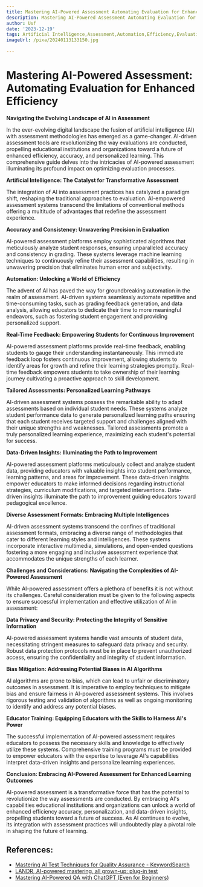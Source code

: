 ```yaml
---
title: Mastering AI-Powered Assessment Automating Evaluation for Enhanced Efficiency
description: Mastering AI-Powered Assessment Automating Evaluation for Enhanced Efficiency
author: Usf
date: '2023-12-19'
tags: Artificial Intelligence,Assessment,Automation,Efficiency,Evaluation
imageUrl: /pixa/20240113133150.jpg

---
```

# Mastering AI-Powered Assessment: Automating  Evaluation for Enhanced  Efficiency

**Navigating the Evolving Landscape of AI in Assessment**

In the ever-evolving digital landscape the fusion of artificial intelligence (AI) with assessment methodologies  has emerged as a game-changer. AI-driven assessment tools are revolutionizing the way evaluations are conducted, propelling educational  institutions and  organizations toward a future of enhanced efficiency, accuracy, and personalized learning. This comprehensive guide delves into the intricacies of AI-powered assessment illuminating its profound impact on optimizing evaluation processes.

**Artificial  Intelligence: The Catalyst for Transformative Assessment**

The integration of AI into assessment practices has catalyzed a paradigm shift, reshaping the traditional approaches  to evaluation. AI-empowered assessment systems transcend the limitations of conventional methods offering a multitude of advantages that redefine the  assessment experience.

**Accuracy and Consistency: Unwavering Precision in Evaluation**

AI-powered assessment platforms employ sophisticated algorithms that meticulously analyze student responses, ensuring unparalleled  accuracy and consistency in grading. These systems leverage machine learning techniques  to continuously refine their assessment capabilities, resulting in unwavering precision  that eliminates human  error and  subjectivity.

**Automation:  Unlocking a World of Efficiency**

The advent of AI  has paved the way for groundbreaking automation in the realm of assessment. AI-driven systems seamlessly  automate repetitive and time-consuming tasks, such as grading feedback generation, and data analysis, allowing educators to dedicate their time to more meaningful endeavors, such as fostering student engagement and providing personalized support.

**Real-Time Feedback: Empowering Students  for Continuous Improvement**

AI-powered assessment platforms provide real-time feedback,  enabling students to gauge their understanding instantaneously. This immediate feedback loop fosters continuous improvement, allowing students to identify areas  for growth and refine their learning strategies promptly. Real-time feedback empowers students to take ownership of their learning journey cultivating a proactive approach to skill  development.

**Tailored Assessments: Personalized Learning Pathways**

AI-driven assessment systems possess the remarkable ability to  adapt assessments based on individual student  needs. These systems analyze student performance data to generate personalized learning paths ensuring that each student receives targeted support and challenges aligned with their unique strengths and  weaknesses. Tailored assessments promote a truly personalized learning  experience, maximizing each student's potential for success.

**Data-Driven  Insights: Illuminating the Path to Improvement**

AI-powered assessment platforms meticulously collect and  analyze student  data, providing educators with valuable insights into student  performance, learning patterns, and areas for improvement.  These data-driven insights empower educators to make informed decisions regarding  instructional strategies, curriculum modifications, and targeted interventions. Data-driven insights illuminate the path to improvement guiding educators toward pedagogical excellence.

**Diverse Assessment Formats: Embracing Multiple Intelligences**

AI-driven  assessment systems  transcend the confines of traditional assessment formats, embracing a diverse  range of  methodologies that  cater to  different learning styles and intelligences. These systems incorporate interactive multimedia, simulations, and open-ended questions  fostering a  more engaging and  inclusive assessment experience that  accommodates the unique strengths of each learner.

**Challenges  and Considerations:  Navigating the Complexities of AI-Powered Assessment**

While AI-powered assessment offers a plethora of  benefits it is not without its challenges.  Careful consideration must be given to the following aspects to ensure successful implementation and effective utilization of AI in assessment:

**Data Privacy and Security:  Protecting the Integrity of Sensitive  Information**

AI-powered assessment systems  handle vast amounts of student data, necessitating stringent measures to safeguard data privacy  and security. Robust  data protection protocols  must be in  place to prevent  unauthorized access, ensuring the confidentiality and integrity of student information.

**Bias Mitigation: Addressing Potential Biases in AI Algorithms**

AI  algorithms are prone to bias, which can lead to  unfair or discriminatory outcomes in assessment. It is imperative to employ techniques to mitigate bias and ensure fairness in  AI-powered assessment systems. This  involves rigorous testing  and validation of algorithms as well as ongoing monitoring to identify and address any potential biases.

**Educator Training: Equipping Educators with the Skills to Harness AI's Power**

The successful implementation of AI-powered assessment requires educators to  possess the necessary skills and knowledge to effectively utilize  these systems. Comprehensive training programs  must be provided to empower  educators with the  expertise to leverage AI's capabilities interpret data-driven insights and  personalize learning  experiences.

**Conclusion: Embracing AI-Powered Assessment for Enhanced Learning Outcomes**

AI-powered assessment is a transformative force that has the potential to revolutionize the way assessments are conducted. By embracing AI's capabilities educational institutions and organizations can unlock a world of enhanced efficiency accuracy, personalization, and data-driven  insights,  propelling students  toward a future of  success.  As AI continues  to evolve, its integration with assessment practices will  undoubtedly play a pivotal role in shaping the future of learning.

## References:
- [Mastering AI Test Techniques for Quality Assurance - KeywordSearch](https://www.keywordsearch.com/blog/unlocking-ai-test-techniques-for-quality-assurance)
- [LANDR, AI-powered mastering, all grown-up: plug-in test](https://cdm.link/2023/12/landr-ai-test/)
- [Mastering AI-Powered QA with ChatGPT (Even for Beginners)](https://medium.com/@bharatvarshney567/mastering-ai-powered-qa-with-chatgpt-even-for-beginners-01b032be6ad0)
